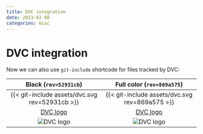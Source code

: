 ```yaml
---
title: DVC integration
date: 2023-02-08
categories: misc
---
```


# DVC integration

Now we can also use `git-include` shortcode for files tracked by DVC:

|                    Black (`rev=52931cb`)                    |                 Full color (`rev=869a575`)                  |
| :---------------------------------------------------------: | :---------------------------------------------------------: |
|       {{< git-include assets/dvc.svg rev=52931cb >}}        |       {{< git-include assets/dvc.svg rev=869a575 >}}        |
| [DVC logo]({{< git-include assets/dvc.svg rev=52931cb >}})  | [DVC logo]({{< git-include assets/dvc.svg rev=869a575 >}})  |
| ![DVC logo]({{< git-include assets/dvc.svg rev=52931cb >}}) | ![DVC logo]({{< git-include assets/dvc.svg rev=869a575 >}}) |
